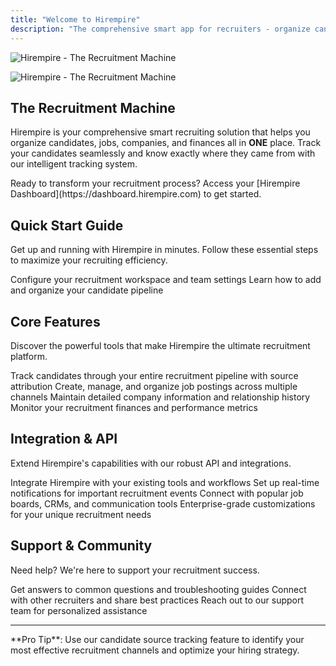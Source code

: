 ```yaml
---
title: "Welcome to Hirempire"
description: "The comprehensive smart app for recruiters - organize candidates, jobs, and companies all in one place"
---
```


<img
  className="block dark:hidden"
  src="/images/hirempire-hero-light.svg"
  alt="Hirempire - The Recruitment Machine"
/>

<img
  className="hidden dark:block"
  src="/images/hirempire-hero-dark.svg"
  alt="Hirempire - The Recruitment Machine"
/>

## The Recruitment Machine

Hirempire is your comprehensive smart recruiting solution that helps you organize candidates, jobs, companies, and finances all in **ONE** place. Track your candidates seamlessly and know exactly where they came from with our intelligent tracking system.

<Note>
Ready to transform your recruitment process? Access your [Hirempire Dashboard](https://dashboard.hirempire.com) to get started.
</Note>

## Quick Start Guide

Get up and running with Hirempire in minutes. Follow these essential steps to maximize your recruiting efficiency.

<CardGroup cols={2}>
  <Card title="Set Up Your Workspace" icon="building" href="/essentials/workspace-setup">
    Configure your recruitment workspace and team settings
  </Card>
  <Card title="Import Candidates" icon="users" href="/essentials/candidate-management">
    Learn how to add and organize your candidate pipeline
  </Card>
</CardGroup>

## Core Features

Discover the powerful tools that make Hirempire the ultimate recruitment platform.

<CardGroup cols={2}>
  <Card title="Candidate Tracking" icon="user-check" href="/features/candidate-tracking">
    Track candidates through your entire recruitment pipeline with source attribution
  </Card>
  <Card title="Job Management" icon="briefcase" href="/features/job-management">
    Create, manage, and organize job postings across multiple channels
  </Card>
  <Card title="Company Profiles" icon="building-columns" href="/features/company-management">
    Maintain detailed company information and relationship history
  </Card>
  <Card title="Financial Dashboard" icon="chart-line" href="/features/financial-tracking">
    Monitor your recruitment finances and performance metrics
  </Card>
</CardGroup>

## Integration & API

Extend Hirempire's capabilities with our robust API and integrations.

<CardGroup cols={2}>
  <Card title="API Documentation" icon="code" href="/api-reference/introduction">
    Integrate Hirempire with your existing tools and workflows
  </Card>
  <Card title="Webhooks" icon="webhook" href="/api-reference/webhooks">
    Set up real-time notifications for important recruitment events
  </Card>
  <Card title="Third-party Integrations" icon="plug" href="/integrations/overview">
    Connect with popular job boards, CRMs, and communication tools
  </Card>
  <Card title="Custom Solutions" icon="screwdriver-wrench" href="/custom/enterprise">
    Enterprise-grade customizations for your unique recruitment needs
  </Card>
</CardGroup>

## Support & Community

Need help? We're here to support your recruitment success.

<CardGroup cols={3}>
  <Card title="Help Center" icon="circle-question" href="mailto:support@hirempire.com">
    Get answers to common questions and troubleshooting guides
  </Card>
  <Card title="Community" icon="users-gear" href="https://community.hirempire.com">
    Connect with other recruiters and share best practices
  </Card>
  <Card title="Contact Support" icon="headset" href="mailto:support@hirempire.com">
    Reach out to our support team for personalized assistance
  </Card>
</CardGroup>

---

<Tip>
**Pro Tip**: Use our candidate source tracking feature to identify your most effective recruitment channels and optimize your hiring strategy.
</Tip>